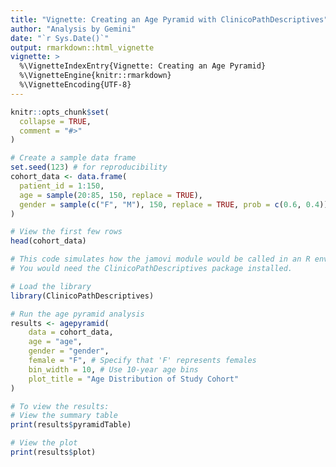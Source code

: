 ```yaml
---
title: "Vignette: Creating an Age Pyramid with ClinicoPathDescriptives"
author: "Analysis by Gemini"
date: "`r Sys.Date()`"
output: rmarkdown::html_vignette
vignette: >
  %\VignetteIndexEntry{Vignette: Creating an Age Pyramid}
  %\VignetteEngine{knitr::rmarkdown}
  %\VignetteEncoding{UTF-8}
---
```


```r
knitr::opts_chunk$set(
  collapse = TRUE,
  comment = "#>"
)
```

```r
# Create a sample data frame
set.seed(123) # for reproducibility
cohort_data <- data.frame(
  patient_id = 1:150,
  age = sample(20:85, 150, replace = TRUE),
  gender = sample(c("F", "M"), 150, replace = TRUE, prob = c(0.6, 0.4))
)

# View the first few rows
head(cohort_data)
```


```r
# This code simulates how the jamovi module would be called in an R environment.
# You would need the ClinicoPathDescriptives package installed.

# Load the library
library(ClinicoPathDescriptives)

# Run the age pyramid analysis
results <- agepyramid(
    data = cohort_data,
    age = "age",
    gender = "gender",
    female = "F", # Specify that 'F' represents females
    bin_width = 10, # Use 10-year age bins
    plot_title = "Age Distribution of Study Cohort"
)

# To view the results:
# View the summary table
print(results$pyramidTable)

# View the plot
print(results$plot)
```

